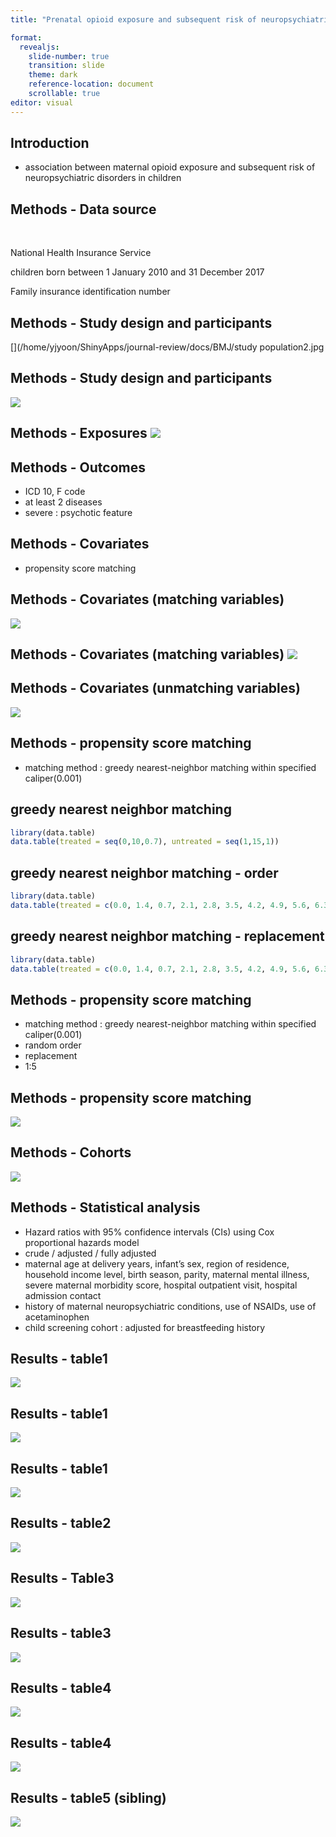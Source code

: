 ```yaml
---
title: "Prenatal opioid exposure and subsequent risk of neuropsychiatric disorders in children"

format: 
  revealjs:
    slide-number: true
    transition: slide
    theme: dark
    reference-location: document
    scrollable: true
editor: visual
---
```


## Introduction

-   association between maternal opioid exposure and subsequent risk of neuropsychiatric disorders in children

## Methods - Data source

<br/>

::: {.fragment .fade-in}
National Health Insurance Service
:::

::: {.fragment .fade-in}
children born between 1 January 2010 and 31 December 2017
:::

::: {.fragment .fade-in}
Family insurance identification number
:::

## Methods - Study design and participants

\[\](/home/yjyoon/ShinyApps/journal-review/docs/BMJ/study population2.jpg

## Methods - Study design and participants

![](/home/yjyoon/ShinyApps/journal-review/docs/BMJ/study%20population1.jpg)

## Methods - Exposures ![](/home/yjyoon/ShinyApps/journal-review/docs/BMJ/exposure1.jpg)

## Methods - Outcomes

-   ICD 10, F code
-   at least 2 diseases
-   severe : psychotic feature

## Methods - Covariates

-   propensity score matching

## Methods - Covariates (matching variables)

![](/home/yjyoon/ShinyApps/journal-review/docs/BMJ/covariates1.jpg)

## Methods - Covariates (matching variables) ![](/home/yjyoon/ShinyApps/journal-review/docs/BMJ/covariates2.jpg)

## Methods - Covariates (unmatching variables)

![](/home/yjyoon/ShinyApps/journal-review/docs/BMJ/covariates3.jpg)

## Methods - propensity score matching

-   matching method : greedy nearest-neighbor matching within specified caliper(0.001)

## greedy nearest neighbor matching

```r

library(data.table) 
data.table(treated = seq(0,10,0.7), untreated = seq(1,15,1))
```

## greedy nearest neighbor matching - order

```r

library(data.table)
data.table(treated = c(0.0, 1.4, 0.7, 2.1, 2.8, 3.5, 4.2, 4.9, 5.6, 6.3, 7.0, 7.7, 8.4, 9.1, 9.8), untreated = seq(1,15,1))
```

## greedy nearest neighbor matching - replacement

```r
library(data.table) 
data.table(treated = c(0.0, 1.4, 0.7, 2.1, 2.8, 3.5, 4.2, 4.9, 5.6, 6.3, 7.0, 7.7, 8.4, 9.1, 9.8), untreated = seq(0,14,1))
```

## Methods - propensity score matching

-   matching method : greedy nearest-neighbor matching within specified caliper(0.001)
-   random order
-   replacement
-   1:5

## Methods - propensity score matching

![](/home/yjyoon/ShinyApps/journal-review/docs/BMJ/matching1.jpg)

## Methods - Cohorts

![](/home/yjyoon/ShinyApps/journal-review/docs/BMJ/study%20population1.jpg)

## Methods - Statistical analysis

-   Hazard ratios with 95% confidence intervals (CIs) using Cox proportional hazards model
-   crude / adjusted / fully adjusted
-   maternal age at delivery years, infant's sex, region of residence, household income level, birth season, parity, maternal mental illness, severe maternal morbidity score, hospital outpatient visit, hospital admission contact\
-   history of maternal neuropsychiatric conditions, use of NSAIDs, use of acetaminophen
-   child screening cohort : adjusted for breastfeeding history

## Results - table1

![](/home/yjyoon/ShinyApps/journal-review/docs/BMJ/Table1.1jpg)

## Results - table1

![](/home/yjyoon/ShinyApps/journal-review/docs/BMJ/Table1.2.jpg)

## Results - table1

![](/home/yjyoon/ShinyApps/journal-review/docs/BMJ/Table1.3.jpg)

## Results - table2

![](/home/yjyoon/ShinyApps/journal-review/docs/BMJ/Table2.jpg)

## Results - Table3

![](/home/yjyoon/ShinyApps/journal-review/docs/BMJ/Table3.jpg)

## Results - table3

![](/home/yjyoon/ShinyApps/journal-review/docs/BMJ/Table3.2.jpg)

## Results - table4

![](/home/yjyoon/ShinyApps/journal-review/docs/BMJ/Table4.1.jpg)

## Results - table4

![](/home/yjyoon/ShinyApps/journal-review/docs/BMJ/Table4.2.jpg)

## Results - table5 (sibling)

![](/home/yjyoon/ShinyApps/journal-review/docs/BMJ/Table5.jpg)
